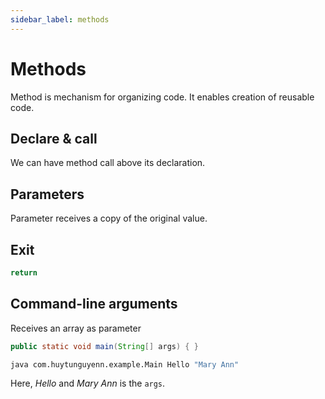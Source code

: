 ```yaml
---
sidebar_label: methods
---
```


# Methods

Method is mechanism for organizing code. It enables creation of reusable code.

## Declare & call

We can have method call above its declaration.


## Parameters

Parameter receives a copy of the original value.

## Exit

```bash
return
```


## Command-line arguments

Receives an array as parameter

```java
public static void main(String[] args) { }
```

```bash
java com.huytunguyenn.example.Main Hello "Mary Ann"
```

Here, *Hello* and *Mary Ann* is the `args`.
